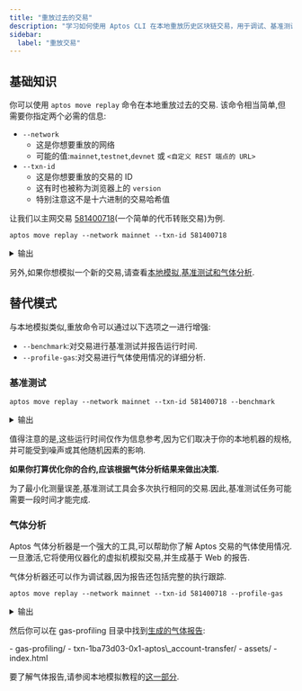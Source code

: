 ```yaml
---
title: "重放过去的交易"
description: "学习如何使用 Aptos CLI 在本地重放历史区块链交易，用于调试、基准测试和 Gas 分析。"
sidebar:
  label: "重放交易"
---
```



## 基础知识

你可以使用 `aptos move replay` 命令在本地重放过去的交易.
该命令相当简单,但需要你指定两个必需的信息:

- `--network`
  - 这是你想要重放的网络
  - 可能的值:`mainnet`,`testnet`,`devnet` 或 `<自定义 REST 端点的 URL>`
- `--txn-id`
  - 这是你想要重放的交易的 ID
  - 这有时也被称为浏览器上的 `version`
  - 特别注意这不是十六进制的交易哈希值

让我们以主网交易 [581400718](https://explorer.aptoslabs.com/txn/581400718?network=mainnet)(一个简单的代币转账交易)为例.

```shellscript filename="Terminal"
aptos move replay --network mainnet --txn-id 581400718
```

<details>
  <summary>输出</summary>

  ```shellscript
  从 RestApi 获取了 1/1 个交易。
  正在重放交易...
  {
    "Result": {
      "transaction_hash": "0x1ba73d03a0442a845735a17c7be46f3b51e2acb0e5cf68749305c5a17539ac63",
      "gas_used": 7,
      "gas_unit_price": 100,
      "sender": "c94e16736910cc160347d01de345407fe2d350fce5635ac1150319b0fbf5630e",
      "sequence_number": 14637,
      "success": true,
      "version": 581400718,
      "vm_status": "status EXECUTED of type Execution"
    }
  }
  ```
</details>

另外,如果你想模拟一个新的交易,请查看[本地模拟,基准测试和气体分析](/zh/build/cli/working-with-move-contracts/local-simulation-benchmarking-and-gas-profiling).

## 替代模式

与本地模拟类似,重放命令可以通过以下选项之一进行增强:

- `--benchmark`:对交易进行基准测试并报告运行时间.
- `--profile-gas`:对交易进行气体使用情况的详细分析.

### 基准测试

```shellscript filename="Terminal"
aptos move replay --network mainnet --txn-id 581400718 --benchmark
```

<details>
  <summary>输出</summary>

  ```shellscript
  从 RestApi 获取了 1/1 个交易。
  正在对交易进行基准测试...
  运行时间（冷代码缓存）：914.821µs
  运行时间（热代码缓存）：820.189µs
  {
    "Result": {
      "transaction_hash": "0x1ba73d03a0442a845735a17c7be46f3b51e2acb0e5cf68749305c5a17539ac63",
      "gas_used": 7,
      "gas_unit_price": 100,
      "sender": "c94e16736910cc160347d01de345407fe2d350fce5635ac1150319b0fbf5630e",
      "sequence_number": 14637,
      "success": true,
      "version": 581400718,
      "vm_status": "status EXECUTED of type Execution"
    }
  }
  ```
</details>

值得注意的是,这些运行时间仅作为信息参考,因为它们取决于你的本地机器的规格,并可能受到噪声或其他随机因素的影响.

**如果你打算优化你的合约,应该根据气体分析结果来做出决策.**

<Aside type="note" emoji="ℹ️">
  为了最小化测量误差,基准测试工具会多次执行相同的交易.因此,基准测试任务可能需要一段时间才能完成.
</Aside>

### 气体分析

Aptos 气体分析器是一个强大的工具,可以帮助你了解 Aptos 交易的气体使用情况.一旦激活,它将使用仪器化的虚拟机模拟交易,并生成基于 Web 的报告.

气体分析器还可以作为调试器,因为报告还包括完整的执行跟踪.

```shellscript filename="Terminal"
aptos move replay --network mainnet --txn-id 581400718 --profile-gas
```

<details>
  <summary>输出</summary>

  ```shellscript
  从 RestApi 获取了 1/1 个交易。
  正在分析交易...
  气体报告已保存到 gas-profiling/txn-1ba73d03-0x1-aptos_account-transfer。
  {
    "Result": {
      "transaction_hash": "0x1ba73d03a0442a845735a17c7be46f3b51e2acb0e5cf68749305c5a17539ac63",
      "gas_used": 7,
      "gas_unit_price": 100,
      "sender": "c94e16736910cc160347d01de345407fe2d350fce5635ac1150319b0fbf5630e",
      "sequence_number": 14637,
      "success": true,
      "version": 581400718,
      "vm_status": "status EXECUTED of type Execution"
    }
  }
  ```
</details>

然后你可以在 gas-profiling 目录中找到[生成的气体报告](/zh/gas-profiling/sample-report-2/index.html):

<FileTree>
  - gas-profiling/
    - txn-1ba73d03-0x1-aptos\_account-transfer/
      - assets/
      - index.html
</FileTree>

要了解气体报告,请参阅本地模拟教程的[这一部分](/zh/build/cli/working-with-move-contracts/local-simulation-benchmarking-and-gas-profiling#understanding-the-gas-report).
